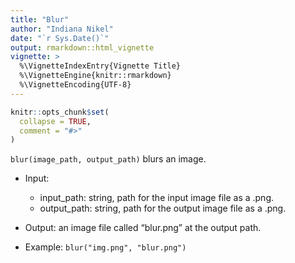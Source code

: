 ```yaml
---
title: "Blur"
author: "Indiana Nikel"
date: "`r Sys.Date()`"
output: rmarkdown::html_vignette
vignette: >
  %\VignetteIndexEntry{Vignette Title}
  %\VignetteEngine{knitr::rmarkdown}
  %\VignetteEncoding{UTF-8}
---
```


```r
knitr::opts_chunk$set(
  collapse = TRUE,
  comment = "#>"
)
```

`blur(image_path, output_path)` blurs an image.

- Input:
    - input_path: string, path for the input image file as a .png.
    - output_path: string, path for the output image file as a .png.

- Output: an image file called "blur.png" at the output path.

- Example: `blur("img.png", "blur.png")`
